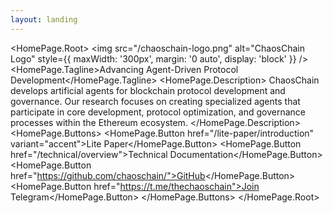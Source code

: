 ```yaml
---
layout: landing
---
```



<HomePage.Root>
  <img src="/chaoschain-logo.png" alt="ChaosChain Logo" style={{ maxWidth: '300px', margin: '0 auto', display: 'block' }} />
  <HomePage.Tagline>Advancing Agent-Driven Protocol Development</HomePage.Tagline>
  <HomePage.Description>
    ChaosChain develops artificial agents for blockchain protocol development and governance. Our research focuses on creating specialized agents that participate in core development, protocol optimization, and governance processes within the Ethereum ecosystem.
  </HomePage.Description>
  <HomePage.Buttons>
    <HomePage.Button href="/lite-paper/introduction" variant="accent">Lite Paper</HomePage.Button>
    <HomePage.Button href="/technical/overview">Technical Documentation</HomePage.Button>
    <HomePage.Button href="https://github.com/chaoschain/">GitHub</HomePage.Button>
    <HomePage.Button href="https://t.me/thechaoschain">Join Telegram</HomePage.Button>
  </HomePage.Buttons>
</HomePage.Root>